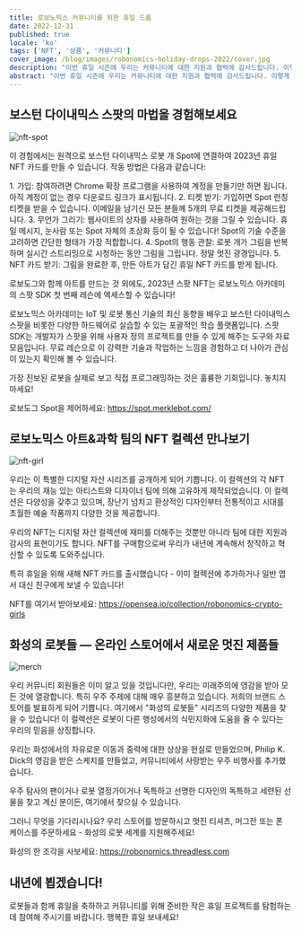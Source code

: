 ```yaml
---
title: 로보노믹스 커뮤니티를 위한 휴일 드롭
date: 2022-12-31
published: true
locale: 'ko'
tags: ['NFT', '상품', '커뮤니티']
cover_image: /blog/images/robonomics-holiday-drops-2022/cover.jpg
description: "이번 휴일 시즌에 우리는 커뮤니티에 대한 지원과 협력에 감사드립니다. 이렇게 훌륭한 분들과 함께 일할 수 있는 기회에 감사합니다! 우리는 크리스마스와 새해를 축하하며 여러분이 가족과 함께 편안한 시간을 보내길 바랍니다. 우리는 항상 휴일을 축하하는 새로운 방법을 찾고 있으며, 올해는 여러분이 함께 할 수 있는 다양한 경험을 준비했습니다!"
abstract: "이번 휴일 시즌에 우리는 커뮤니티에 대한 지원과 협력에 감사드립니다. 이렇게 훌륭한 분들과 함께 일할 수 있는 기회에 감사합니다! 우리는 크리스마스와 새해를 축하하며 여러분이 가족과 함께 편안한 시간을 보내길 바랍니다. 우리는 항상 휴일을 축하하는 새로운 방법을 찾고 있으며, 올해는 여러분이 함께 할 수 있는 다양한 경험을 준비했습니다!"
---
```


## 보스턴 다이내믹스 스팟의 마법을 경험해보세요

![nft-spot](/blog/images/robonomics-holiday-drops-2022/1-nft-spot.png)

이 경험에서는 원격으로 보스턴 다이내믹스 로봇 개 Spot에 연결하여 2023년 휴일 NFT 카드를 만들 수 있습니다. 작동 방법은 다음과 같습니다:

<TextCard alignContent="left">
1.  가입: 참여하려면 Chrome 확장 프로그램을 사용하여 계정을 만들기만 하면 됩니다. 아직 계정이 없는 경우 다운로드 링크가 표시됩니다.
</TextCard>

<TextCard alignContent="left">
2.  티켓 받기: 가입하면 Spot 런칭 티켓을 받을 수 있습니다. 이메일을 남기신 모든 분들께 5개의 무료 티켓을 제공해드립니다.
</TextCard>

<TextCard alignContent="left">
3.  무언가 그리기: 웹사이트의 상자를 사용하여 원하는 것을 그릴 수 있습니다. 휴일 메시지, 눈사람 또는 Spot 자체의 초상화 등이 될 수 있습니다! Spot의 기술 수준을 고려하면 간단한 형태가 가장 적합합니다.
</TextCard>

<TextCard alignContent="left">
4.  Spot의 행동 관찰: 로봇 개가 그림을 반복하며 실시간 스트리밍으로 시청하는 동안 그림을 그립니다. 정말 멋진 광경입니다.
</TextCard>

<TextCard alignContent="left">
5.  NFT 카드 받기: 그림을 완료한 후, 만든 아트가 담긴 휴일 NFT 카드를 받게 됩니다.
</TextCard>

로보도그와 함께 아트를 만드는 것 외에도, 2023년 스팟 NFT는 로보노믹스 아카데미의 스팟 SDK 첫 번째 레슨에 액세스할 수 있습니다!

로보노믹스 아카데미는 IoT 및 로봇 통신 기술의 최신 동향을 배우고 보스턴 다이내믹스 스팟을 비롯한 다양한 하드웨어로 실습할 수 있는 포괄적인 학습 플랫폼입니다. 스팟 SDK는 개발자가 스팟을 위해 사용자 정의 프로젝트를 만들 수 있게 해주는 도구와 자료 모음입니다. 무료 레슨으로 이 강력한 기술과 작업하는 느낌을 경험하고 더 나아가 관심이 있는지 확인해 볼 수 있습니다.

가장 진보된 로봇을 실제로 보고 직접 프로그래밍하는 것은 훌륭한 기회입니다. 놓치지 마세요!

로보도그 Spot을 제어하세요: https://spot.merklebot.com/ 

## 로보노믹스 아트&과학 팀의 NFT 컬렉션 만나보기

![nft-girl](/blog/images/robonomics-holiday-drops-2022/2-nft-girl.png)

우리는 이 특별한 디지털 자산 시리즈를 공개하게 되어 기쁩니다. 이 컬렉션의 각 NFT는 우리의 재능 있는 아티스트와 디자이너 팀에 의해 고유하게 제작되었습니다. 이 컬렉션은 다양성을 갖추고 있으며, 장난기 넘치고 환상적인 디자인부터 전통적이고 시대를 초월한 예술 작품까지 다양한 것을 제공합니다.

우리의 NFT는 디지털 자산 컬렉션에 재미를 더해주는 것뿐만 아니라 팀에 대한 지원과 감사의 표현이기도 합니다. NFT를 구매함으로써 우리가 내년에 계속해서 창작하고 혁신할 수 있도록 도와주십니다.

특히 휴일을 위해 새해 NFT 카드를 출시했습니다 - 이미 컬렉션에 추가하거나 일반 엽서 대신 친구에게 보낼 수 있습니다!

NFT를 여기서 받아보세요: https://opensea.io/collection/robonomics-crypto-girls

## 화성의 로봇들 — 온라인 스토어에서 새로운 멋진 제품들

![merch](/blog/images/robonomics-holiday-drops-2022/3-merch.png)

우리 커뮤니티 회원들은 이미 알고 있을 것입니다만, 우리는 미래주의에 영감을 받아 모든 것에 열광합니다. 특히 우주 주제에 대해 매우 흥분하고 있습니다. 저희의 브랜드 스토어를 발표하게 되어 기쁩니다. 여기에서 "화성의 로봇들" 시리즈의 다양한 제품을 찾을 수 있습니다! 이 컬렉션은 로봇이 다른 행성에서의 식민지화에 도움을 줄 수 있다는 우리의 믿음을 상징합니다.

우리는 화성에서의 자유로운 이동과 중력에 대한 상상을 현실로 만들었으며, Philip K. Dick의 영감을 받은 스케치를 만들었고, 커뮤니티에서 사랑받는 우주 비행사를 추가했습니다.

우주 탐사의 팬이거나 로봇 열정가이거나 독특하고 선명한 디자인의 독특하고 세련된 선물을 찾고 계신 분이든, 여기에서 찾으실 수 있습니다.

그러니 무엇을 기다리시나요? 우리 스토어를 방문하시고 멋진 티셔츠, 머그잔 또는 폰 케이스를 주문하세요 - 화성의 로봇 세계를 지원해주세요!

화성의 한 조각을 사보세요: https://robonomics.threadless.com 

## 내년에 뵙겠습니다!

로봇들과 함께 휴일을 축하하고 커뮤니티를 위해 준비한 작은 휴일 프로젝트를 탐험하는 데 참여해 주시기를 바랍니다. 행복한 휴일 보내세요!